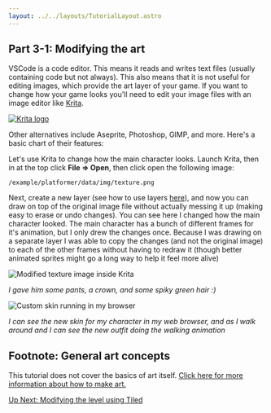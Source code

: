 ```yaml
---
layout: ../../layouts/TutorialLayout.astro
---
```


## Part 3-1: Modifying the art
VSCode is a code editor. This means it reads and writes text files (usually containing code but not always). This also means that it is not useful for editing images, which provide the art layer of your game. If you want to change how your game looks you'll need to edit your image files with an image editor like [Krita](https://krita.org/en/).

<a href="https://krita.org/en/"><img class="krita" alt="Krita logo" src="/img/tutorial/krita-logo.png"/></a>

Other alternatives include Aseprite, Photoshop, GIMP, and more. Here's a basic chart of their features:

<Icon icon="art-chart" aria-label="venn diagram of art software" class="medium"/>

Let's use Krita to change how the main character looks. Launch Krita, then in at the top click **File => Open**, then click open the following image:
```
/example/platformer/data/img/texture.png
```

Next, create a new layer (see how to use layers [here](https://www.youtube.com/watch?v=g2ZoQobsSWE)), and now you can draw on top of the original image file without actually messing it up (making easy to erase or undo changes). You can see here I changed how the main character looked. The main character has a bunch of different frames for it's animation, but I only drew the changes once. Because I was drawing on a separate layer I was able to copy the changes (and not the original image) to each of the other frames without having to redraw it (though better animated sprites might go a long way to help it feel more alive)

![Modified texture image inside Krita](/img/tutorial/texture-in-krita.png)

*I gave him some pants, a crown, and some spiky green hair :)*

![Custom skin running in my browser](/img/tutorial/new-skin-demo.png)

*I can see the new skin for my character in my web browser, and as I walk around and I can see the new outfit doing the walking animation*

## Footnote: General art concepts
This tutorial does not cover the basics of art itself. [Click here for more information about how to make art.](/tutorial/learn-about-art)

<a href="/tutorial/part-3-2-modifying-the-level" class="next">Up Next: Modifying the level using Tiled</a>
